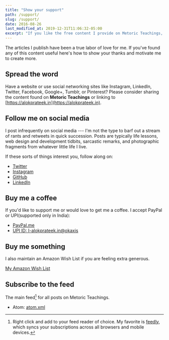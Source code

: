 ```yaml
---
title: "Show your support"
path: /support/
slug: /support/
date: 2016-08-26
last_modified_at: 2019-12-31T11:06:32-05:00
excerpt: "If you like the free content I provide on Metoric Teachings, here's how to show your thanks and motivate me to create more of it."
---
```


The articles I publish have been a true labor of love for me. If you've found any of this content useful here's how to show your thanks and motivate me to create more.

## Spread the word

Have a website or use social networking sites like Instagram, LinkedIn, Twitter, Facebook, Google+, Tumblr, or Pinterest? Please consider sharing the content found on **Metoric Teachings** or linking to [https://alokprateek.in](https://alokprateek.in).

## Follow me on social media

I post infrequently on social media --- I'm not the type to barf out a stream of rants and retweets in quick succession. Posts are typically life lessons, web design and development tidbits, sarcastic remarks, and photographic fragments from whatever little life I live.

If these sorts of things interest you, follow along on:

- [Twitter](https://twitter.com/thewhitewulfy)
- [Instagram](https://instagram.com/thewhitewulfy/)
- [GitHub](https://github.com/thewhitewulfy)
- [LinkedIn](https://www.linkedin.com/in/alokprateek/)

## Buy me a coffee

If you'd like to support me or would love to get me a coffee. I accept PayPal or UPI(supported only in India):

- [PayPal.me](https://www.paypal.me/AlokPrateek)
- [UPI ID: I-alokprateek.in@okaxis](I-alokprateek.in@okaxis)

## Buy me something

I also maintain an Amazon Wish List if you are feeling extra generous.

[My Amazon Wish List](https://www.amazon.in/hz/wishlist/ls/3JO6CO7TCYSK5?ref_=wl_share)

## Subscribe to the feed

The main feed[^feed] for all posts on Metoric Teachings.

- Atom: [atom.xml](/atom.xml)

[^feed]: Right click and add to your feed reader of choice. My favorite is [feedly](https://feedly.com), which syncs your subscriptions across all browsers and mobile devices.
